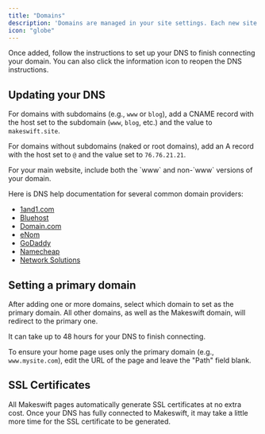 ```yaml
---
title: "Domains"
description: 'Domains are managed in your site settings. Each new site begins with a **makeswift.site** domain. Click "Connect your domain" or "+ Add domain" to add a custom domain.'
icon: "globe"
---
```


Once added, follow the instructions to set up your DNS to finish connecting your domain. You can also click the information icon to reopen the DNS instructions.

## Updating your DNS

For domains with subdomains (e.g., `www` or `blog`), add a CNAME record with the host set to the subdomain (`www`, `blog`, etc.) and the value to `makeswift.site`.

For domains without subdomains (naked or root domains), add an A record with the host set to `@` and the value set to `76.76.21.21`.

<Note>
  For your main website, include both the `www` and non-`www` versions of your
  domain.
</Note>

Here is DNS help documentation for several common domain providers:

- [1and1.com](https://www.ionos.com/help/domains/dns-settings/#acc2685)
- [Bluehost](https://my.bluehost.com/hosting/help/dns-management-add-edit-or-delete-dns-entries)
- [Domain.com](https://www.domain.com/help/article/dns-management-how-to-update-dns-records)
- [eNom](https://help.enom.com/hc/en-us/articles/115000474012-How-to-Change-DNS-Host-Records)
- [GoDaddy](https://www.godaddy.com/help/view-my-dns-settings-19182)
- [Namecheap](https://www.namecheap.com/support/knowledgebase/article.aspx/434/2237/how-do-i-set-up-host-records-for-a-domain)
- [Network Solutions](https://www.networksolutions.com/support/how-to-manage-advanced-dns-records/)

## Setting a primary domain

After adding one or more domains, select which domain to set as the primary domain. All other domains, as well as the Makeswift domain, will redirect to the primary one.

<Note>It can take up to 48 hours for your DNS to finish connecting.</Note>

To ensure your home page uses only the primary domain (e.g., `www.mysite.com`), edit the URL of the page and leave the "Path" field blank.

## SSL Certificates

All Makeswift pages automatically generate SSL certificates at no extra cost. Once your DNS has fully connected to Makeswift, it may take a little more time for the SSL certificate to be generated.
